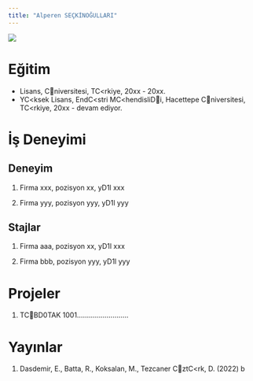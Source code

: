 ---
title: "Alperen SEÇKİNOĞULLARI"
---

![](/assets/images/vesikalik.jpeg){fig-align="center"}

# Eğitim

-   Lisans, Cniversitesi, TC\<rkiye, 20xx - 20xx.
-   YC\<ksek Lisans, EndC\<stri MC\<hendisliDi, Hacettepe Cniversitesi, TC\<rkiye, 20xx - devam ediyor.

# İş Deneyimi

## Deneyim

1.  Firma xxx, pozisyon xx, yD1l xxx

2.  Firma yyy, pozisyon yyy, yD1l yyy

## Stajlar

1.  Firma aaa, pozisyon xx, yD1l xxx

2.  Firma bbb, pozisyon yyy, yD1l yyy

# Projeler

1.  TCBD0TAK 1001..........................

# Yayınlar

1.  Dasdemir, E., Batta, R., Koksalan, M., Tezcaner CztC\<rk, D. (2022) b
